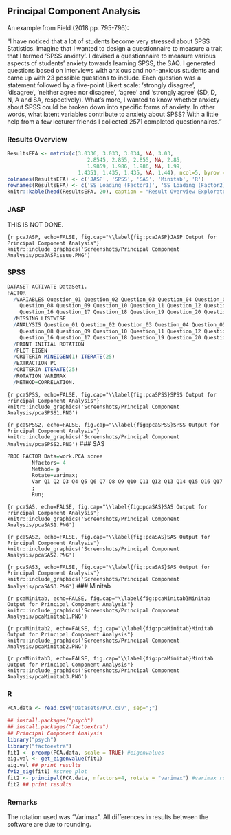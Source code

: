## Principal Component Analysis


An example from Field (2018 pp. 795-796):

"I have noticed that a lot of students become very stressed about SPSS Statistics. Imagine that I wanted to design a questionnaire to measure a trait that I termed ‘SPSS anxiety’. I devised a questionnaire to measure various aspects of students’ anxiety towards learning SPSS, the SAQ. I generated questions based on interviews with anxious and non-anxious students and came up with 23 possible questions to include. Each question was a statement followed by a five-point Likert scale: ‘strongly disagree’, ‘disagree’, ‘neither agree nor disagree’, ‘agree’ and ‘strongly agree’ (SD, D, N, A and SA, respectively). What’s more, I wanted to know whether anxiety about SPSS could be broken down into specific forms of anxiety. In other words, what latent variables contribute to anxiety about SPSS? With a little help from a few lecturer friends I collected 2571 completed questionnaires."

### Results Overview

```r
ResultsEFA <- matrix(c(3.0336, 3.033, 3.034, NA, 3.03,
                          2.8545, 2.855, 2.855, NA, 2.85,
                          1.9859, 1.986, 1.986, NA, 1.99,
                       1.4351, 1.435, 1.435, NA, 1.44), ncol=5, byrow = T)
colnames(ResultsEFA) <- c('JASP', 'SPSS', 'SAS', 'Minitab', 'R')
rownames(ResultsEFA) <- c('SS Loading (Factor1)', 'SS Loading (Factor2)', 'SS Loading (Factor3)', 'SS Loading (Factor4)')
knitr::kable(head(ResultsEFA, 20), caption = "Result Overview Exploratory Factor Analysis", booktabs = T)
```


### JASP
THIS IS NOT DONE.

```{r pcaJASP, echo=FALSE, fig.cap="\\label{fig:pcaJASP}JASP Output for Principal Component Analysis"}
knitr::include_graphics('Screenshots/Principal Component Analysis/pcaJASPissue.PNG')
```

### SPSS

```r
DATASET ACTIVATE DataSet1.
FACTOR
  /VARIABLES Question_01 Question_02 Question_03 Question_04 Question_05 Question_06 Question_07 
    Question_08 Question_09 Question_10 Question_11 Question_12 Question_13 Question_14 Question_15 
    Question_16 Question_17 Question_18 Question_19 Question_20 Question_21 Question_22 Question_23
  /MISSING LISTWISE 
  /ANALYSIS Question_01 Question_02 Question_03 Question_04 Question_05 Question_06 Question_07 
    Question_08 Question_09 Question_10 Question_11 Question_12 Question_13 Question_14 Question_15 
    Question_16 Question_17 Question_18 Question_19 Question_20 Question_21 Question_22 Question_23
  /PRINT INITIAL ROTATION
  /PLOT EIGEN
  /CRITERIA MINEIGEN(1) ITERATE(25)
  /EXTRACTION PC
  /CRITERIA ITERATE(25)
  /ROTATION VARIMAX
  /METHOD=CORRELATION.
```

```{r pcaSPSS, echo=FALSE, fig.cap="\\label{fig:pcaSPSS}SPSS Output for Principal Component Analysis"}
knitr::include_graphics('Screenshots/Principal Component Analysis/pcaSPSS1.PNG')
```

```{r pcaSPSS2, echo=FALSE, fig.cap="\\label{fig:pcaSPSS}SPSS Output for Principal Component Analysis"}
knitr::include_graphics('Screenshots/Principal Component Analysis/pcaSPSS2.PNG')
```
### SAS

```r
PROC FACTOR Data=work.PCA scree
		Nfactors= 4
		Method= p
		Rotate=varimax;
		Var Q1 Q2 Q3 Q4 Q5 Q6 Q7 Q8 Q9 Q10 Q11 Q12 Q13 Q14 Q15 Q16 Q17 Q18 Q19 Q20 Q21 Q22 Q23
		; 
		Run;
```

```{r pcaSAS, echo=FALSE, fig.cap="\\label{fig:pcaSAS}SAS Output for Principal Component Analysis"}
knitr::include_graphics('Screenshots/Principal Component Analysis/pcaSAS1.PNG')
```

```{r pcaSAS2, echo=FALSE, fig.cap="\\label{fig:pcaSAS}SAS Output for Principal Component Analysis"}
knitr::include_graphics('Screenshots/Principal Component Analysis/pcaSAS2.PNG')
```

```{r pcaSAS3, echo=FALSE, fig.cap="\\label{fig:pcaSAS}SAS Output for Principal Component Analysis"}
knitr::include_graphics('Screenshots/Principal Component Analysis/pcaSAS3.PNG')
```
### Minitab

```{r pcaMinitab, echo=FALSE, fig.cap="\\label{fig:pcaMinitab}Minitab Output for Principal Component Analysis"}
knitr::include_graphics('Screenshots/Principal Component Analysis/pcaMinitab1.PNG')
```

```{r pcaMinitab2, echo=FALSE, fig.cap="\\label{fig:pcaMinitab}Minitab Output for Principal Component Analysis"}
knitr::include_graphics('Screenshots/Principal Component Analysis/pcaMinitab2.PNG')
```

```{r pcaMinitab3, echo=FALSE, fig.cap="\\label{fig:pcaMinitab}Minitab Output for Principal Component Analysis"}
knitr::include_graphics('Screenshots/Principal Component Analysis/pcaMinitab3.PNG')
```

### R

```r
PCA.data <- read.csv("Datasets/PCA.csv", sep=";")
```

```r
## install.packages("psych")
## install.packages("factoextra")
## Principal Component Analysis
library("psych")
library("factoextra")
fit1 <- prcomp(PCA.data, scale = TRUE) #eigenvalues
eig.val <- get_eigenvalue(fit1)
eig.val ## print results
fviz_eig(fit1) #scree plot
fit2 <- principal(PCA.data, nfactors=4, rotate = "varimax") #varimax rotiation
fit2 ## print results
```
### Remarks

The rotation used was "Varimax". All differences in results between the software are due to rounding.

